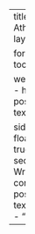 ---
title: "Hanan Ather"
page-layout: full

format:
  html:
    toc: false

website:
  navbar:
    - href: posts/index.qmd
      text: My Writing

  sidebar:
    style: floating
    search: true
    contents:
      - section: "My Writing"
        contents:
          - href: posts/index.qmd
            text: My Writing
          - "posts/**"
---